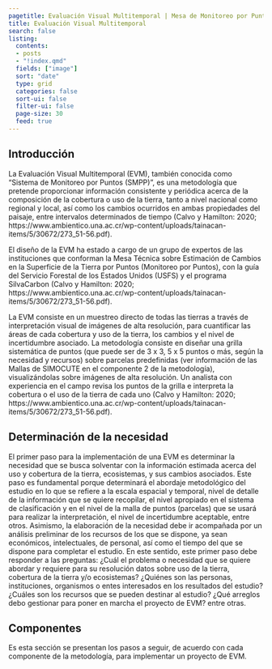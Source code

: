 ```yaml
---
pagetitle: Evaluación Visual Multitemporal | Mesa de Monitoreo por Puntos
title: Evaluación Visual Multitemporal
search: false  
listing:
  contents:
  - posts
  - "!index.qmd"
  fields: ["image"]
  sort: "date"
  type: grid
  categories: false
  sort-ui: false
  filter-ui: false
  page-size: 30
  feed: true
---
```


## Introducción
La Evaluación Visual Multitemporal (EVM), también conocida como "Sistema de Monitoreo por Puntos (SMPP)", es una metodología que pretende proporcionar información consistente y periódica acerca de la composición de la cobertura o uso de la tierra, tanto a nivel nacional como regional y local, así como los cambios ocurridos en ambas propiedades del paisaje, entre intervalos determinados de tiempo (Calvo y Hamilton: 2020; https://www.ambientico.una.ac.cr/wp-content/uploads/tainacan-items/5/30672/273_51-56.pdf).

El diseño de la EVM ha estado a cargo de un grupo de expertos de las instituciones que conforman la Mesa Técnica sobre Estimación de Cambios en la Superficie de la Tierra por Puntos (Monitoreo por Puntos), con la guía del Servicio Forestal de los Estados Unidos (USFS) y el programa SilvaCarbon (Calvo y Hamilton: 2020; https://www.ambientico.una.ac.cr/wp-content/uploads/tainacan-items/5/30672/273_51-56.pdf).

La EVM consiste en un muestreo directo de todas las tierras a través de interpretación visual de imágenes de alta resolución, para cuantificar las áreas de cada cobertura y uso de la tierra, los cambios y el nivel de incertidumbre asociado. La metodología consiste en diseñar una grilla sistemática de puntos (que puede ser de 3 x 3, 5 x 5 puntos o más, según la necesidad y recursos) sobre parcelas predefinidas (ver información de las Mallas de SIMOCUTE en el componente 2 de la metodología), visualizándolas sobre imágenes de alta resolución. Un analista con experiencia en el campo revisa los puntos de la grilla e interpreta la cobertura o el uso de la tierra de cada uno (Calvo y Hamilton: 2020; https://www.ambientico.una.ac.cr/wp-content/uploads/tainacan-items/5/30672/273_51-56.pdf). 

## Determinación de la necesidad
El primer paso para la implementación de una EVM es determinar la necesidad que se busca solventar con la información estimada acerca del uso y cobertura de la tierra, ecosistemas, y sus cambios asociados. Este paso es fundamental porque determinará el abordaje metodológico del estudio en lo que se refiere a la escala espacial y temporal, nivel de detalle de la información que se quiere recopilar, el nivel apropiado en el sistema de clasificación y en el nivel de la malla de puntos (parcelas) que se usará para realizar la interpretación, el nivel de incertidumbre aceptable, entre otros. Asimismo, la elaboración de la necesidad debe ir acompañada por un análisis preliminar de los recursos de los que se dispone, ya sean económicos, intelectuales, de personal, así como el tiempo del que se dispone para completar el estudio. 
En este sentido, este primer paso debe responder a las preguntas: ¿Cuál el problema o necesidad que se quiere abordar y requiere para su resolución datos sobre uso de la tierra, cobertura de la tierra y/o ecosistemas? ¿Quiénes son las personas, instituciones, organismos o entes interesados en los resultados del estudio? ¿Cuáles son los recursos que se pueden destinar al estudio? ¿Qué arreglos debo gestionar para poner en marcha el proyecto de EVM? entre otras.

## Componentes
Es esta sección se presentan los pasos a seguir, de acuerdo con cada componente de la metodología, para implementar un proyecto de EVM.